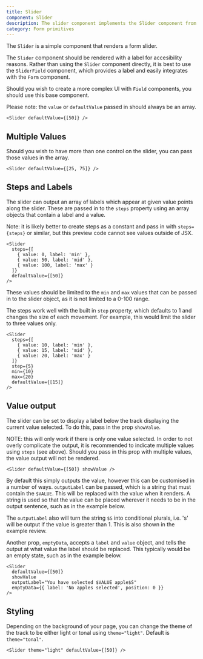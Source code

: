 ```yaml
---
title: Slider
component: Slider
description: The slider component implements the Slider component from Radix, with default styling and the CSS prop.
category: Form primitives
---
```


The `Slider` is a simple component that renders a form slider.

The `Slider` component should be rendered with a label for accesibility reasons. Rather than using the `Slider` component directly, it is best to use the `SliderField` component, which provides a label and easily integrates with the `Form` component.

Should you wish to create a more complex UI with `Field` components, you should use this base component.

Please note: the `value` or `defaultValue` passed in should always be an array.

```tsx preview
<Slider defaultValue={[50]} />
```

## Multiple Values

Should you wish to have more than one control on the slider, you can pass those values in the array.

```tsx preview
<Slider defaultValue={[25, 75]} />
```

## Steps and Labels

The slider can output an array of labels which appear at given value points along the slider. These are passed in to the `steps` property using an array objects that contain a label and a value.

Note: it is likely better to create steps as a constant and pass in with `steps={steps}` or similar, but this preview code cannot see values outside of JSX.

```tsx preview
<Slider
  steps={[
    { value: 0, label: 'min' },
    { value: 50, label: 'mid' },
    { value: 100, label: 'max' }
  ]}
  defaultValue={[50]}
/>
```

These values should be limited to the `min` and `max` values that can be passed in to the slider object, as it is not limited to a 0-100 range.

The steps work well with the built in `step` property, which defaults to 1 and changes the size of each movement. For example, this would limit the slider to three values only.

```tsx preview
<Slider
  steps={[
    { value: 10, label: 'min' },
    { value: 15, label: 'mid' },
    { value: 20, label: 'max' }
  ]}
  step={5}
  min={10}
  max={20}
  defaultValue={[15]}
/>
```

## Value output

The slider can be set to display a label below the track displaying the current value selected. To do this, pass in the prop `showValue`.

NOTE: this will only work if there is only one value selected. In order to not overly complicate the output, it is recommended to indicate multiple values using `steps` (see above). Should you pass in this prop with multiple values, the value output will not be rendered.

```tsx preview
<Slider defaultValue={[50]} showValue />
```

By default this simply outputs the value, however this can be customised in a number of ways. `outputLabel` can be passed, which is a string that must contain the `$VALUE`. This will be replaced with the value when it renders. A string is used so that the value can be placed wherever it needs to be in the output sentence, such as in the example below.

The `outputLabel` also will turn the string `$S` into conditional plurals, i.e. 's' will be output if the value is greater than 1. This is also shown in the example review.

Another prop, `emptyData`, accepts a `label` and `value` object, and tells the output at what value the label should be replaced. This typically would be an empty state, such as in the example below.

```tsx preview
<Slider
  defaultValue={[50]}
  showValue
  outputLabel="You have selected $VALUE apple$S"
  emptyData={{ label: 'No apples selected', position: 0 }}
/>
```

## Styling

Depending on the background of your page, you can change the theme of the track to be either light or tonal using `theme="light"`. Default is `theme="tonal"`.

```tsx preview
<Slider theme="light" defaultValue={[50]} />
```
